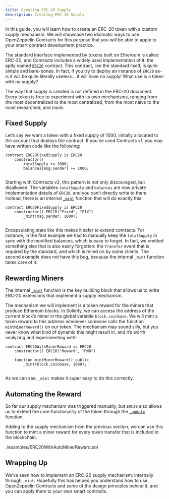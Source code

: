 ```yaml
---
title: Creating ERC-20 Supply
description: Creating ERC-20 Supply
---
```


In this guide, you will learn how to create an ERC-20 token with a custom supply mechanism. We will showcase two idiomatic ways to use OpenZeppelin Contracts for this purpose that you will be able to apply to your smart contract development practice.

The standard interface implemented by tokens built on Ethereum is called ERC-20, and Contracts includes a widely used implementation of it: the aptly named [`ERC20`](contracts/v5.x/api/token/ERC20.mdx) contract. This contract, like the standard itself, is quite simple and bare-bones. In fact, if you try to deploy an instance of `ERC20` as-is it will be quite literally useless... it will have no supply! What use is a token with no supply?

The way that supply is created is not defined in the ERC-20 document. Every token is free to experiment with its own mechanisms, ranging from the most decentralized to the most centralized, from the most naive to the most researched, and more.

## Fixed Supply

Let’s say we want a token with a fixed supply of 1000, initially allocated to the account that deploys the contract. If you’ve used Contracts v1, you may have written code like the following:

```solidity
contract ERC20FixedSupply is ERC20 
    constructor() 
        totalSupply += 1000;
        balances[msg.sender] += 1000;
    

```

Starting with Contracts v2, this pattern is not only discouraged, but disallowed. The variables `totalSupply` and `balances` are now private implementation details of `ERC20`, and you can’t directly write to them. Instead, there is an internal [`_mint`](contracts/v5.x/api/token/ERC20.mdx#ERC20-_mint-address-uint256-) function that will do exactly this:

```solidity
contract ERC20FixedSupply is ERC20 
    constructor() ERC20("Fixed", "FIX") 
        _mint(msg.sender, 1000);
    

```

Encapsulating state like this makes it safer to extend contracts. For instance, in the first example we had to manually keep the `totalSupply` in sync with the modified balances, which is easy to forget. In fact, we omitted something else that is also easily forgotten: the `Transfer` event that is required by the standard, and which is relied on by some clients. The second example does not have this bug, because the internal `_mint` function takes care of it.

## Rewarding Miners

The internal [`_mint`](contracts/v5.x/api/token/ERC20.mdx#ERC20-_mint-address-uint256-) function is the key building block that allows us to write ERC-20 extensions that implement a supply mechanism.

The mechanism we will implement is a token reward for the miners that produce Ethereum blocks. In Solidity, we can access the address of the current block’s miner in the global variable `block.coinbase`. We will mint a token reward to this address whenever someone calls the function `mintMinerReward()` on our token. The mechanism may sound silly, but you never know what kind of dynamic this might result in, and it’s worth analyzing and experimenting with!

```solidity
contract ERC20WithMinerReward is ERC20 
    constructor() ERC20("Reward", "RWD") 

    function mintMinerReward() public 
        _mint(block.coinbase, 1000);
    

```

As we can see, `_mint` makes it super easy to do this correctly.

## Automating the Reward

So far our supply mechanism was triggered manually, but `ERC20` also allows us to extend the core functionality of the token through the [`_update`](contracts/v5.x/api/token/ERC20.mdx#ERC20-_update-address-address-uint256-) function.

Adding to the supply mechanism from the previous section, we can use this function to mint a miner reward for every token transfer that is included in the blockchain.

<include cwd lang='solidity'>./examples/ERC20WithAutoMinerReward.sol</include>

## Wrapping Up

We’ve seen how to implement an ERC-20 supply mechanism: internally through `_mint`. Hopefully this has helped you understand how to use OpenZeppelin Contracts and some of the design principles behind it, and you can apply them to your own smart contracts.
